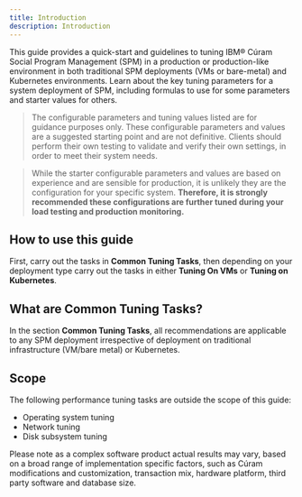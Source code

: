 ```yaml
---
title: Introduction
description: Introduction
---
```


This guide provides a quick-start and guidelines to tuning IBM® Cúram Social Program Management (SPM) in a production or production-like environment in both traditional SPM deployments (VMs or bare-metal) and Kubernetes environments.
Learn about the key tuning parameters for a system deployment of SPM, including formulas to use for some parameters and starter values for others.

> The configurable parameters and tuning values listed are for guidance purposes only. These configurable parameters and values are a suggested starting point and are not definitive. Clients should perform their own testing to validate and verify their own settings, in order to meet their system needs.

> While the starter configurable parameters and values are based on experience and are sensible for production, it is unlikely they are the configuration for your specific system. **Therefore, it is strongly recommended these configurations are further tuned during your load testing and production monitoring.**

## How to use this guide

First, carry out the tasks in **Common Tuning Tasks**, then depending on your deployment type carry out the tasks in either **Tuning On VMs** or **Tuning on Kubernetes**.

## What are Common Tuning Tasks?

In the section **Common Tuning Tasks**, all recommendations are applicable to any SPM deployment irrespective of deployment on traditional infrastructure (VM/bare metal) or Kubernetes.

## Scope

The following performance tuning tasks are outside the scope of this guide:

* Operating system tuning
* Network tuning
* Disk subsystem tuning

<InlineNotification>

Please note as a complex software product actual results may vary, based on a broad range of implementation specific factors, such as Cúram modifications and customization, transaction mix, hardware platform, third party software and database size.

</InlineNotification>
